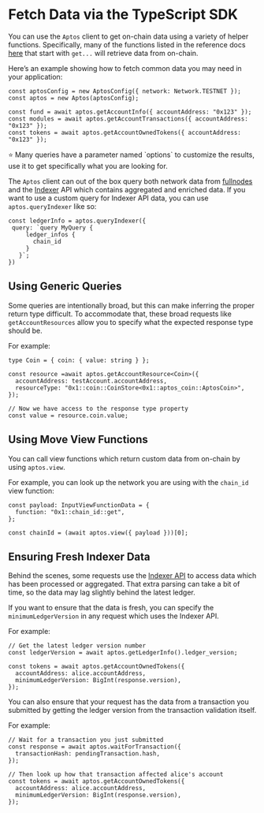 # Fetch Data via the TypeScript SDK

You can use the `Aptos` client to get on-chain data using a variety of helper functions. Specifically, many of the functions listed in the reference docs [here](https://aptos-labs.github.io/aptos-ts-sdk/@aptos-labs/ts-sdk-1.12.2/classes/Aptos.html) that start with `get...` will retrieve data from on-chain.

Here’s an example showing how to fetch common data you may need in your application:

```tsx
const aptosConfig = new AptosConfig({ network: Network.TESTNET });
const aptos = new Aptos(aptosConfig);

const fund = await aptos.getAccountInfo({ accountAddress: "0x123" });
const modules = await aptos.getAccountTransactions({ accountAddress: "0x123" });
const tokens = await aptos.getAccountOwnedTokens({ accountAddress: "0x123" });
```

<aside>
⭐ Many queries have a parameter named `options` to customize the results, use it to get specifically what you are looking for.

</aside>

The `Aptos` client can out of the box query both network data from [fullnodes](https://api.mainnet.aptoslabs.com/v1/spec#/) and the [Indexer](https://cloud.hasura.io/public/graphiql?endpoint=https://api.mainnet.aptoslabs.com/v1/graphql) API which contains aggregated and enriched data. If you want to use a custom query for Indexer API data, you can use `aptos.queryIndexer` like so:

```tsx
const ledgerInfo = aptos.queryIndexer({
 query: `query MyQuery {
     ledger_infos {
       chain_id
     }
   }`;
})
```

## Using Generic Queries

Some queries are intentionally broad, but this can make inferring the proper return type difficult. To accommodate that, these broad requests like `getAccountResources` allow you to specify what the expected response type should be. 

For example:

```tsx
type Coin = { coin: { value: string } };

const resource =await aptos.getAccountResource<Coin>({
  accountAddress: testAccount.accountAddress,
  resourceType: "0x1::coin::CoinStore<0x1::aptos_coin::AptosCoin>",
});

// Now we have access to the response type property
const value = resource.coin.value;
```

## Using Move View Functions

You can call view functions which return custom data from on-chain by using `aptos.view`. 

For example, you can look up the network you are using with the `chain_id` view function:

```tsx
const payload: InputViewFunctionData = {
  function: "0x1::chain_id::get",
};

const chainId = (await aptos.view({ payload }))[0];
```

## Ensuring Fresh Indexer Data

Behind the scenes, some requests use the [Indexer API](../../indexer.mdx) to access data which has been processed or aggregated. That extra parsing can take a bit of time, so the data may lag slightly behind the latest ledger.

If you want to ensure that the data is fresh, you can specify the `minimumLedgerVersion` in any request which uses the Indexer API. 

For example:

```tsx
// Get the latest ledger version number
const ledgerVersion = await aptos.getLedgerInfo().ledger_version;

const tokens = await aptos.getAccountOwnedTokens({
  accountAddress: alice.accountAddress,
  minimumLedgerVersion: BigInt(response.version),
});
```

You can also ensure that your request has the data from a transaction you submitted by getting the ledger version from the transaction validation itself. 

For example:

```tsx
// Wait for a transaction you just submitted
const response = await aptos.waitForTransaction({
  transactionHash: pendingTransaction.hash,
});

// Then look up how that transaction affected alice's account
const tokens = await aptos.getAccountOwnedTokens({
  accountAddress: alice.accountAddress,
  minimumLedgerVersion: BigInt(response.version),
});
```